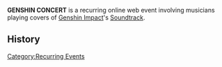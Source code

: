 '''GENSHIN CONCERT''' is a recurring online web event involving musicians playing covers of [[Genshin Impact]]'s [[Soundtrack]].

==History==
{{Event History Table}}

[[Category:Recurring Events]]
